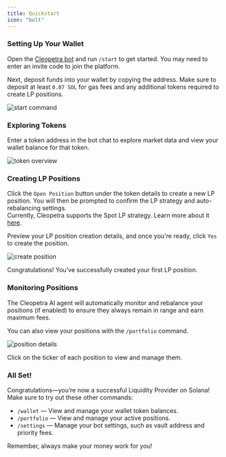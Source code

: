 ```yaml
---
title: Quickstart
icon: "bolt"
---
```


### Setting Up Your Wallet

Open the [Cleopetra bot](https://t.me/cleopetra_bot) and run `/start` to get started. You may need to enter an invite code to join the platform.  

Next, deposit funds into your wallet by copying the address. Make sure to deposit at least `0.07 SOL` for gas fees and any additional tokens required to create LP positions.

<Frame>
  <img src="/images/start.png" alt="start command" className="rounded-lg" />
</Frame> 

### Exploring Tokens

Enter a token address in the bot chat to explore market data and view your wallet balance for that token.

<Frame>
  <img src="/images/token-overview.png" alt="token overview" className="rounded-lg" />
</Frame> 

### Creating LP Positions

Click the `Open Position` button under the token details to create a new LP position. You will then be prompted to confirm the LP strategy and auto-rebalancing settings.  
Currently, Cleopetra supports the Spot LP strategy. Learn more about it [here](/strategies/spot).

Preview your LP position creation details, and once you're ready, click `Yes` to create the position.

<Frame>
  <img src="/images/create-position.png" alt="create position" className="rounded-lg" />
</Frame> 

<Icon icon="check" /> Congratulations! You’ve successfully created your first LP position.

### Monitoring Positions

The Cleopetra AI agent will automatically monitor and rebalance your positions (if enabled) to ensure they always remain in range and earn maximum fees.  

You can also view your positions with the `/portfolio` command.

<Frame>
  <img src="/images/position-details.png" alt="position details" className="rounded-lg" />
</Frame> 

<Info>Click on the ticker of each position to view and manage them.</Info>

### All Set!

Congratulations—you’re now a successful Liquidity Provider on Solana! Make sure to try out these other commands:

- `/wallet` — View and manage your wallet token balances.  
- `/portfolio` — View and manage your active positions.  
- `/settings` — Manage your bot settings, such as vault address and priority fees.  

<Check>Remember, always make your money work for you!</Check>
